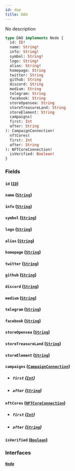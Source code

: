 ```yaml
---
id: dao
title: DAO
---
```



No description

```graphql
type DAO implements Node {
  id: ID!
  name: String!
  info: String!
  symbol: String!
  logo: String!
  alias: String!
  homepage: String
  twitter: String
  github: String
  discord: String
  medium: String
  telegram: String
  facebook: String
  storeOpensea: String
  storeTreasureLand: String
  storeElement: String
  campaigns(
  first: Int
  after: String
): CampaignConnection!
  nftCores(
  first: Int
  after: String
): NFTCoreConnection!
  isVerified: Boolean!
}
```


### Fields

#### `id` ([`ID`](../../references/scalars/id))




#### `name` ([`String`](../../references/scalars/string))




#### `info` ([`String`](../../references/scalars/string))




#### `symbol` ([`String`](../../references/scalars/string))




#### `logo` ([`String`](../../references/scalars/string))




#### `alias` ([`String`](../../references/scalars/string))




#### `homepage` ([`String`](../../references/scalars/string))




#### `twitter` ([`String`](../../references/scalars/string))




#### `github` ([`String`](../../references/scalars/string))




#### `discord` ([`String`](../../references/scalars/string))




#### `medium` ([`String`](../../references/scalars/string))




#### `telegram` ([`String`](../../references/scalars/string))




#### `facebook` ([`String`](../../references/scalars/string))




#### `storeOpensea` ([`String`](../../references/scalars/string))




#### `storeTreasureLand` ([`String`](../../references/scalars/string))




#### `storeElement` ([`String`](../../references/scalars/string))




#### `campaigns` ([`CampaignConnection`](../../references/objects/campaign-connection))


- ##### `first` ([`Int`](../../references/scalars/int))




- ##### `after` ([`String`](../../references/scalars/string))




#### `nftCores` ([`NFTCoreConnection`](../../references/objects/nftcore-connection))


- ##### `first` ([`Int`](../../references/scalars/int))




- ##### `after` ([`String`](../../references/scalars/string))




#### `isVerified` ([`Boolean`](../../references/scalars/boolean))




### Interfaces

#### [`Node`](../../references/interfaces/node) 






